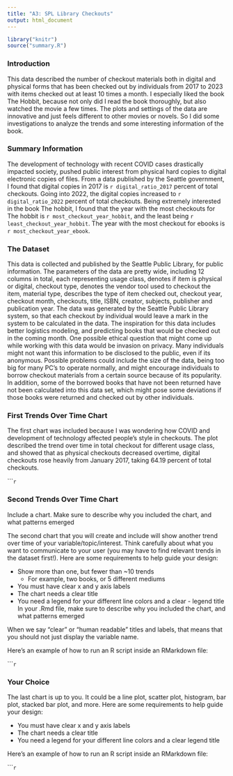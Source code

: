 ```yaml
---
title: "A3: SPL Library Checkouts"
output: html_document
---
```


```r
library("knitr")
source("summary.R")
```

### Introduction

This data described the number of checkout materials both in digital and 
physical forms that has been checked out by individuals from 2017 to 2023 with
items checked out at least 10 times a month.
I especially liked the book The Hobbit, because not only did I read the book
thoroughly, but also watched the movie a few times. The plots and settings of 
the data are innovative and just feels different to other movies or novels. So 
I did some investigations to analyze the trends and some interesting information
of the book.  

### Summary Information

The development of technology with recent COVID cases drastically impacted 
society, pushed public interest from physical hard copies to digital electronic 
copies of files. From a data published by the Seattle government, I found that 
digital copies in 2017 is `r digital_ratio_2017` percent of total checkouts. 
Going into 2022, the digital copies increased to `r digital_ratio_2022` percent 
of total checkouts. Being extremely interested in the book The hobbit, I found 
that the year with the most checkouts for The hobbit is 
`r most_checkout_year_hobbit`, and the least being 
`r least_checkout_year_hobbit`. The year with the most checkout for ebooks is `r most_checkout_year_ebook`.

### The Dataset

This data is collected and published by the Seattle Public Library, 
for public information. The parameters of the data are pretty wide, including 
12 columns in total, each representing usage class, denotes if item is physical 
or digital, checkout type, denotes the vendor tool used to checkout the item, 
material type, describes the type of item checked out, checkout year, checkout 
month, checkouts, title, ISBN, creator, subjects, publisher and publication 
year. The data was generated by the Seattle Public Library system, so that 
each checkout by individual would leave a mark in the system to be calculated 
in the data. The inspiration for this data includes better logistics modeling, 
and predicting books that would be checked out in the coming month. One 
possible ethical question that might come up while working with this data 
would be invasion on privacy. Many individuals might not want this information 
to be disclosed to the public, even if its anonymous. Possible problems could 
include the size of the data, being too big for many PC's to operate normally, 
and might encourage individuals to borrow checkout materials from a certain 
source because of its popularity. In addition, some of the borrowed books that 
have not been returned have not been calculated into this data set, which might 
pose some deviations if those books were returned and checked out by other 
individuals. 

### First Trends Over Time Chart

The first chart was included because I was wondering how COVID and development 
of technology affected people's style in checkouts. The plot described the 
trend over time in total checkout for different usage class, and showed that 
as physical checkouts decreased overtime, digital checkouts rose heavily from 
January 2017, taking 64.19 percent of total checkouts.

``````r
```

### Second Trends Over Time Chart

Include a chart. Make sure to describe why you included the chart, and what patterns emerged

The second chart that you will create and include will show another trend over time of your variable/topic/interest. Think carefully about what you want to communicate to your user (you may have to find relevant trends in the dataset first!). Here are some requirements to help guide your design:

- Show more than one, but fewer than ~10 trends
  - For example, two books, or 5 different mediums
- You must have clear x and y axis labels
- The chart needs a clear title 
- You need a legend for your different line colors and a clear - legend title
In your .Rmd file, make sure to describe why you included the chart, and what patterns emerged

When we say "clear" or "human readable" titles and labels, that means that you should not just display the variable name.

Here's an example of how to run an R script inside an RMarkdown file:

``````r
```

### Your Choice

The last chart is up to you. It could be a line plot, scatter plot, histogram, bar plot, stacked bar plot, and more. Here are some requirements to help guide your design:

- You must have clear x and y axis labels
- The chart needs a clear title 
- You need a legend for your different line colors and a clear legend title

Here's an example of how to run an R script inside an RMarkdown file:

``````r
```


